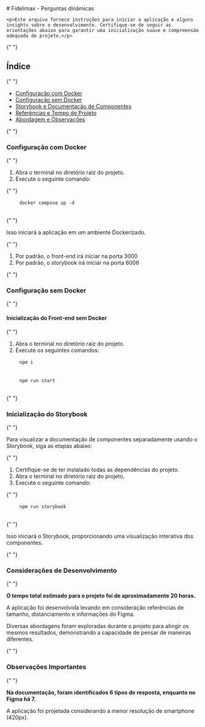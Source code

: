 
<Meta title="Configurando o projeto" />

<div className="sb-container">
  <div className='sb-section-title'>
    # Fidelimax - Perguntas dinâmicas

    <p>Este arquivo fornece instruções para iniciar a aplicação e alguns insights sobre o desenvolvimento. Certifique-se de seguir as orientações abaixo para garantir uma inicialização suave e compreensão adequada do projeto.</p>

{" "}

<h2>Índice</h2>

{" "}

<ul>
  <li>
    <a href="#configuração-com-docker">Configuração com Docker</a>
  </li>
  <li>
    <a href="#configuração-sem-docker">Configuração sem Docker</a>
  </li>
  <li>
    <a href="#inicialização-do-storybook">
      Storybook e Documentação de Componentes
    </a>
  </li>
  <li>
    <a href="#referências-e-tempo-de-projeto">Referências e Tempo de Projeto</a>
  </li>
  <li>
    <a href="#abordagem-e-observações">Abordagem e Observações</a>
  </li>
</ul>

{" "}

<h3 id="configuração-com-docker">Configuração com Docker</h3>

{" "}

<ol>
  <li>Abra o terminal no diretório raiz do projeto.</li>
  <li>Execute o seguinte comando:</li>
</ol>

{" "}

<p className="cod">
  <pre>
    <code>docker compose up -d</code>
  </pre>
</p>

{" "}

<p>Isso iniciará a aplicação em um ambiente Dockerizado.</p>

{" "}

<ol>
  <li>Por padrão, o front-end irá iniciar na porta 3000</li>
  <li>Por padrão, o storybook irá iniciar na porta 6006</li>
</ol>

{" "}

<h3 id="configuração-sem-docker">Configuração sem Docker</h3>

{" "}

<h4>Inicialização do Front-end sem Docker</h4>

{" "}

<ol>
  <li>Abra o terminal no diretório raiz do projeto.</li>
  <li>Execute os seguintes comandos:</li>
</ol>

<p className="cod">
  <pre>
    <code>npm i</code>
    <br />
    <code>npm run start</code>
  </pre>
</p>

{" "}

<h3 id="inicialização-do-storybook">Inicialização do Storybook</h3>

{" "}

<p>
  Para visualizar a documentação de componentes separadamente usando o
  Storybook, siga as etapas abaixo:
</p>

{" "}

<ol>
  <li>Certifique-se de ter instalado todas as dependências do projeto.</li>
  <li>Abra o terminal no diretório raiz do projeto.</li>
  <li>Execute o seguinte comando:</li>
</ol>

{" "}

<p className="cod">
  <pre>
    <code>npm run storybook</code>
  </pre>
</p>

{" "}

<p>
  Isso iniciará o Storybook, proporcionando uma visualização interativa dos
  componentes.
</p>

{" "}

<h3 id="referências-e-tempo-de-projeto">Considerações de Desenvolvimento</h3>

{" "}

<p>
  <strong>
    O tempo total estimado para o projeto foi de aproximadamente 20 horas.
  </strong>
</p>
<p>
  A aplicação foi desenvolvida levando em consideração referências de tamanho,
  distanciamento e informações do Figma.
</p>
<p>
  Diversas abordagens foram exploradas durante o projeto para atingir os mesmos
  resultados, demonstrando a capacidade de pensar de maneiras diferentes.
</p>

{" "}

<h3 id="abordagem-e-observações">Observações Importantes</h3>

{" "}

<p>
  <strong>
    Na documentação, foram identificados 6 tipos de resposta, enquanto no Figma
    há 7.
  </strong>
</p>
<p>
  A aplicação foi projetada considerando a menor resolução de smartphone
  (420px).
</p>

  </div>
</div>

<style>
  {`
  h1 {
            color: #333;
            border-bottom: 2px solid #333;
            padding-bottom: 10px;
        }

        h2 {
            color: #333;
            margin-top: 20px;
        }

        h3 {
            color: #555;
        }

        h4 {
            color: #555;
        }

        p {
            color: #666;
        }

        ul, ol {
            color: #666;
            margin-bottom: 20px;
        }

        li {
            margin-bottom: 5px;
        }

        pre {
            background-color: #f4f4f4;
            padding: 10px;
            border-radius: 5px;
            overflow-x: auto;
            margin-bottom: 20px;
            color: #ff0000;
        }

        code {
            font-family: 'Courier New', monospace;
        }
        .cod {
          color: #ff0000;
        }

        strong {
            color: #000;
        }
  .sb-container {
    margin-bottom: 48px;
  }

  .sb-section-title {
    margin-bottom: 32px;
  }
  `}
</style>
